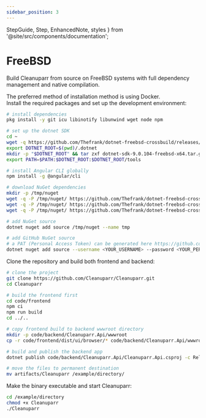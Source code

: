 ```yaml
---
sidebar_position: 3
---
```


  StepGuide, 
  Step, 
  EnhancedNote,
  styles 
} from '@site/src/components/documentation';

# FreeBSD

Build Cleanuparr from source on FreeBSD systems with full dependency management and native compilation.

<EnhancedNote>
The preferred method of installation method is using Docker.
</EnhancedNote>

<div className={styles.documentationPage}>

<div className={styles.section}>

<StepGuide>
  <Step title="Install Dependencies">
Install the required packages and set up the development environment:

```bash
# install dependencies
pkg install -y git icu libinotify libunwind wget node npm

# set up the dotnet SDK
cd ~
wget -q https://github.com/Thefrank/dotnet-freebsd-crossbuild/releases/download/v9.0.104-amd64-freebsd-14/dotnet-sdk-9.0.104-freebsd-x64.tar.gz
export DOTNET_ROOT=$(pwd)/.dotnet
mkdir -p "$DOTNET_ROOT" && tar zxf dotnet-sdk-9.0.104-freebsd-x64.tar.gz -C "$DOTNET_ROOT"
export PATH=$PATH:$DOTNET_ROOT:$DOTNET_ROOT/tools

# install Angular CLI globally
npm install -g @angular/cli

# download NuGet dependencies
mkdir -p /tmp/nuget
wget -q -P /tmp/nuget/ https://github.com/Thefrank/dotnet-freebsd-crossbuild/releases/download/v9.0.104-amd64-freebsd-14/Microsoft.AspNetCore.App.Runtime.freebsd-x64.9.0.3.nupkg
wget -q -P /tmp/nuget/ https://github.com/Thefrank/dotnet-freebsd-crossbuild/releases/download/v9.0.104-amd64-freebsd-14/Microsoft.NETCore.App.Host.freebsd-x64.9.0.3.nupkg
wget -q -P /tmp/nuget/ https://github.com/Thefrank/dotnet-freebsd-crossbuild/releases/download/v9.0.104-amd64-freebsd-14/Microsoft.NETCore.App.Runtime.freebsd-x64.9.0.3.nupkg

# add NuGet source
dotnet nuget add source /tmp/nuget --name tmp

# add GitHub NuGet source
# a PAT (Personal Access Token) can be generated here https://github.com/settings/tokens
dotnet nuget add source --username <YOUR_USERNAME> --password <YOUR_PERSONAL_ACCESS_TOKEN> --store-password-in-clear-text --name flmorg https://nuget.pkg.github.com/flmorg/index.json
```
  </Step>

  <Step title="Build the Application">
Clone the repository and build both frontend and backend:

```bash
# clone the project
git clone https://github.com/Cleanuparr/Cleanuparr.git
cd Cleanuparr

# build the frontend first
cd code/frontend
npm ci
npm run build
cd ../..

# copy frontend build to backend wwwroot directory
mkdir -p code/backend/Cleanuparr.Api/wwwroot
cp -r code/frontend/dist/ui/browser/* code/backend/Cleanuparr.Api/wwwroot/

# build and publish the backend app
dotnet publish code/backend/Cleanuparr.Api/Cleanuparr.Api.csproj -c Release --self-contained -o artifacts /p:PublishSingleFile=true

# move the files to permanent destination
mv artifacts/Cleanuparr /example/directory/
```
  </Step>

  <Step title="Run the Application">
Make the binary executable and start Cleanuparr:

```bash
cd /example/directory
chmod +x Cleanuparr
./Cleanuparr
```
  </Step>
</StepGuide>

</div>

</div>